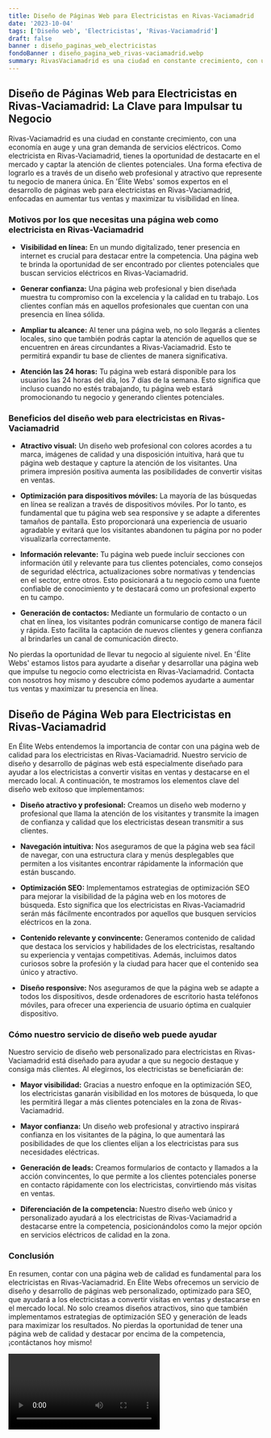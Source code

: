 ```yaml
---
title: Diseño de Páginas Web para Electricistas en Rivas-Vaciamadrid
date: '2023-10-04'
tags: ['Diseño web', 'Electricistas', 'Rivas-Vaciamadrid']
draft: false
banner : diseño_paginas_web_electricistas
fondoBanner : diseño_pagina_web_rivas-vaciamadrid.webp
summary: RivasVaciamadrid es una ciudad en constante crecimiento, con una economía en auge y una gran demanda de servicios eléctricos. Como electricista en RivasVaciamadrid, tienes la oportunidad de destacarte en el mercado y captar la atención de clientes potenciales. Una forma efectiva de lograrlo es a través de un diseño web profesional y atractivo que represente tu negocio de manera única. En 'Élite Webs' somos expertos en el desarrollo de páginas web para electricistas en RivasVaciamadrid, enfocadas en aumentar tus ventas y maximizar tu visibilidad en línea.
---
```


## **Diseño de Páginas Web para Electricistas en Rivas-Vaciamadrid: La Clave para Impulsar tu Negocio**

Rivas-Vaciamadrid es una ciudad en constante crecimiento, con una economía en auge y una gran demanda de servicios eléctricos. Como electricista en Rivas-Vaciamadrid, tienes la oportunidad de destacarte en el mercado y captar la atención de clientes potenciales. Una forma efectiva de lograrlo es a través de un diseño web profesional y atractivo que represente tu negocio de manera única. En 'Élite Webs' somos expertos en el desarrollo de páginas web para electricistas en Rivas-Vaciamadrid, enfocadas en aumentar tus ventas y maximizar tu visibilidad en línea.

### **Motivos por los que necesitas una página web como electricista en Rivas-Vaciamadrid**

- **Visibilidad en línea:** En un mundo digitalizado, tener presencia en internet es crucial para destacar entre la competencia. Una página web te brinda la oportunidad de ser encontrado por clientes potenciales que buscan servicios eléctricos en Rivas-Vaciamadrid.

- **Generar confianza:** Una página web profesional y bien diseñada muestra tu compromiso con la excelencia y la calidad en tu trabajo. Los clientes confían más en aquellos profesionales que cuentan con una presencia en línea sólida.

- **Ampliar tu alcance:** Al tener una página web, no solo llegarás a clientes locales, sino que también podrás captar la atención de aquellos que se encuentren en áreas circundantes a Rivas-Vaciamadrid. Esto te permitirá expandir tu base de clientes de manera significativa.

- **Atención las 24 horas:** Tu página web estará disponible para los usuarios las 24 horas del día, los 7 días de la semana. Esto significa que incluso cuando no estés trabajando, tu página web estará promocionando tu negocio y generando clientes potenciales.

### **Beneficios del diseño web para electricistas en Rivas-Vaciamadrid**

- **Atractivo visual:** Un diseño web profesional con colores acordes a tu marca, imágenes de calidad y una disposición intuitiva, hará que tu página web destaque y capture la atención de los visitantes. Una primera impresión positiva aumenta las posibilidades de convertir visitas en ventas.

- **Optimización para dispositivos móviles:** La mayoría de las búsquedas en línea se realizan a través de dispositivos móviles. Por lo tanto, es fundamental que tu página web sea responsive y se adapte a diferentes tamaños de pantalla. Esto proporcionará una experiencia de usuario agradable y evitará que los visitantes abandonen tu página por no poder visualizarla correctamente.

- **Información relevante:** Tu página web puede incluir secciones con información útil y relevante para tus clientes potenciales, como consejos de seguridad eléctrica, actualizaciones sobre normativas y tendencias en el sector, entre otros. Esto posicionará a tu negocio como una fuente confiable de conocimiento y te destacará como un profesional experto en tu campo.

- **Generación de contactos:** Mediante un formulario de contacto o un chat en línea, los visitantes podrán comunicarse contigo de manera fácil y rápida. Esto facilita la captación de nuevos clientes y genera confianza al brindarles un canal de comunicación directo.

No pierdas la oportunidad de llevar tu negocio al siguiente nivel. En 'Élite Webs' estamos listos para ayudarte a diseñar y desarrollar una página web que impulse tu negocio como electricista en Rivas-Vaciamadrid. Contacta con nosotros hoy mismo y descubre cómo podemos ayudarte a aumentar tus ventas y maximizar tu presencia en línea.

<GifSeo />

<Cta />

## Diseño de Página Web para Electricistas en Rivas-Vaciamadrid

En Élite Webs entendemos la importancia de contar con una página web de calidad para los electricistas en Rivas-Vaciamadrid. Nuestro servicio de diseño y desarrollo de páginas web está especialmente diseñado para ayudar a los electricistas a convertir visitas en ventas y destacarse en el mercado local. A continuación, te mostramos los elementos clave del diseño web exitoso que implementamos:

- **Diseño atractivo y profesional:** Creamos un diseño web moderno y profesional que llama la atención de los visitantes y transmite la imagen de confianza y calidad que los electricistas desean transmitir a sus clientes.

- **Navegación intuitiva:** Nos aseguramos de que la página web sea fácil de navegar, con una estructura clara y menús desplegables que permiten a los visitantes encontrar rápidamente la información que están buscando.

- **Optimización SEO:** Implementamos estrategias de optimización SEO para mejorar la visibilidad de la página web en los motores de búsqueda. Esto significa que los electricistas en Rivas-Vaciamadrid serán más fácilmente encontrados por aquellos que busquen servicios eléctricos en la zona.

- **Contenido relevante y convincente:** Generamos contenido de calidad que destaca los servicios y habilidades de los electricistas, resaltando su experiencia y ventajas competitivas. Además, incluimos datos curiosos sobre la profesión y la ciudad para hacer que el contenido sea único y atractivo.

- **Diseño responsive:** Nos aseguramos de que la página web se adapte a todos los dispositivos, desde ordenadores de escritorio hasta teléfonos móviles, para ofrecer una experiencia de usuario óptima en cualquier dispositivo.

### Cómo nuestro servicio de diseño web puede ayudar

Nuestro servicio de diseño web personalizado para electricistas en Rivas-Vaciamadrid está diseñado para ayudar a que su negocio destaque y consiga más clientes. Al elegirnos, los electricistas se beneficiarán de:

- **Mayor visibilidad:** Gracias a nuestro enfoque en la optimización SEO, los electricistas ganarán visibilidad en los motores de búsqueda, lo que les permitirá llegar a más clientes potenciales en la zona de Rivas-Vaciamadrid.

- **Mayor confianza:** Un diseño web profesional y atractivo inspirará confianza en los visitantes de la página, lo que aumentará las posibilidades de que los clientes elijan a los electricistas para sus necesidades eléctricas.

- **Generación de leads:** Creamos formularios de contacto y llamados a la acción convincentes, lo que permite a los clientes potenciales ponerse en contacto rápidamente con los electricistas, convirtiendo más visitas en ventas.

- **Diferenciación de la competencia:** Nuestro diseño web único y personalizado ayudará a los electricistas de Rivas-Vaciamadrid a destacarse entre la competencia, posicionándolos como la mejor opción en servicios eléctricos de calidad en la zona.

### Conclusión

En resumen, contar con una página web de calidad es fundamental para los electricistas en Rivas-Vaciamadrid. En Élite Webs ofrecemos un servicio de diseño y desarrollo de páginas web personalizado, optimizado para SEO, que ayudará a los electricistas a convertir visitas en ventas y destacarse en el mercado local. No solo creamos diseños atractivos, sino que también implementamos estrategias de optimización SEO y generación de leads para maximizar los resultados. No pierdas la oportunidad de tener una página web de calidad y destacar por encima de la competencia, ¡contáctanos hoy mismo!

<Video />

<CtaBot job='Electricistas' city='Rivas-Vaciamadrid'/>

<Gmaps query='Rivas-Vaciamadrid+españa+maps' />
